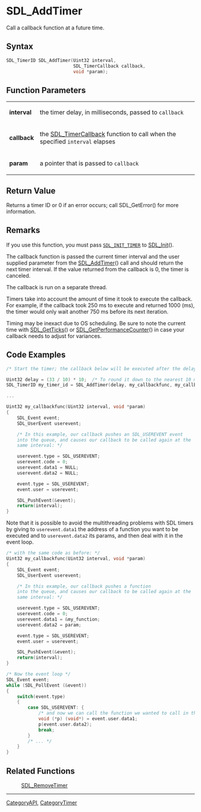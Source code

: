 = SDL_AddTimer =

Call a callback function at a future time.

== Syntax ==

<syntaxhighlight lang='c'>
SDL_TimerID SDL_AddTimer(Uint32 interval,
                         SDL_TimerCallback callback,
                         void *param);
</syntaxhighlight>

== Function Parameters ==

{|
|'''interval'''
|the timer delay, in milliseconds, passed to <code>callback</code>
|-
|'''callback'''
|the [[SDL_TimerCallback]] function to call when the specified <code>interval</code> elapses
|-
|'''param'''
|a pointer that is passed to <code>callback</code>
|}

== Return Value ==

Returns a timer ID or 0 if an error occurs; call SDL_GetError() for more
information.



== Remarks ==

If you use this function, you must pass <code>[[SDL_INIT_TIMER]]</code> to
[[SDL_Init]]().

The callback function is passed the current timer interval and the user
supplied parameter from the [[SDL_AddTimer]]() call and should return the
next timer interval. If the value returned from the callback is 0, the
timer is canceled.

The callback is run on a separate thread.

Timers take into account the amount of time it took to execute the
callback. For example, if the callback took 250 ms to execute and returned
1000 (ms), the timer would only wait another 750 ms before its next
iteration.

Timing may be inexact due to OS scheduling. Be sure to note the current
time with [[SDL_GetTicks]]() or [[SDL_GetPerformanceCounter]]() in case
your callback needs to adjust for variances.

== Code Examples ==

<syntaxhighlight lang='c++'>
/* Start the timer; the callback below will be executed after the delay */

Uint32 delay = (33 / 10) * 10;  /* To round it down to the nearest 10 ms */
SDL_TimerID my_timer_id = SDL_AddTimer(delay, my_callbackfunc, my_callback_param);

...

Uint32 my_callbackfunc(Uint32 interval, void *param)
{
    SDL_Event event;
    SDL_UserEvent userevent;

    /* In this example, our callback pushes an SDL_USEREVENT event
    into the queue, and causes our callback to be called again at the
    same interval: */

    userevent.type = SDL_USEREVENT;
    userevent.code = 0;
    userevent.data1 = NULL;
    userevent.data2 = NULL;

    event.type = SDL_USEREVENT;
    event.user = userevent;

    SDL_PushEvent(&event);
    return(interval);
}
</syntaxhighlight>
Note that it is possible to avoid the multithreading problems with SDL timers by giving to <code>userevent.data1</code> the address of a function you want to be executed and to <code>userevent.data2</code> its params, and then deal with it in the event loop.
<syntaxhighlight lang='c++'>
/* with the same code as before: */
Uint32 my_callbackfunc(Uint32 interval, void *param)
{
    SDL_Event event;
    SDL_UserEvent userevent;

    /* In this example, our callback pushes a function
    into the queue, and causes our callback to be called again at the
    same interval: */

    userevent.type = SDL_USEREVENT;
    userevent.code = 0;
    userevent.data1 = &my_function;
    userevent.data2 = param;

    event.type = SDL_USEREVENT;
    event.user = userevent;

    SDL_PushEvent(&event);
    return(interval);
}

/* Now the event loop */
SDL_Event event;
while (SDL_PollEvent (&event))
{
    switch(event.type)
    {
        case SDL_USEREVENT: {
            /* and now we can call the function we wanted to call in the timer but couldn't because of the multithreading problems */
            void (*p) (void*) = event.user.data1;
            p(event.user.data2);
            break;
        }
        /* ... */
    }
}
</syntaxhighlight>

== Related Functions ==

:[[SDL_RemoveTimer]]

----
[[CategoryAPI]], [[CategoryTimer]]


